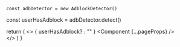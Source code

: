 
    const adbDetector = new AdblockDetector()

  const userHasAdblock = adbDetector.detect()

  return ( 
      <>
          {
            userHasAdblock? <Ads /> : ""
          }
          <Component {...pageProps} />  
      </> 
   )
}